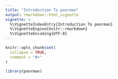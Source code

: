 ```yaml
---
title: "Introduction To poorman"
output: rmarkdown::html_vignette
vignette: >
  %\VignetteIndexEntry{Introduction To poorman}
  %\VignetteEngine{knitr::rmarkdown}
  %\VignetteEncoding{UTF-8}
---
```


```r
knitr::opts_chunk$set(
  collapse = TRUE,
  comment = "#>"
)
```

```r
library(poorman)
```
